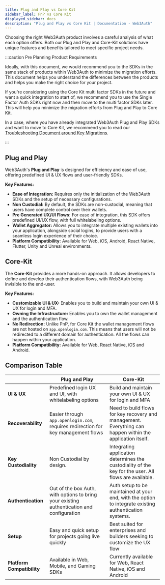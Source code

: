 ```yaml
---
title: Plug and Play vs Core Kit
sidebar_label: PnP vs Core Kit
displayed_sidebar: docs
description: "Plug and Play vs Core Kit | Documentation - Web3Auth"
---
```



Choosing the right Web3Auth product involves a careful analysis of what each option offers. Both our Plug and Play and Core-Kit solutions have unique
features and benefits tailored to meet specific project needs.

:::caution Pre Planning Product Requirements

Ideally, with this document, we would recommend you to the SDKs in the same stack of products within Web3Auth to minimize the migration efforts. This
document helps you understand the differences between the products and helps you make the right choice for your project.

If you're considering using the Core Kit multi factor SDKs in the future and want a quick integration to start of, we recommend you to use the Single
Factor Auth SDKs right now and then move to the multi factor SDKs later. This will help you minimize the migration efforts from Plug and Play to Core
Kit.

In a case, where you have already integrated Web3Auth Plug and Play SDKs and want to move to Core Kit, we recommend you to read our
[Troubleshooting Document around Key Migrations](/troubleshooting/different-private-key#migrating-between-sdks).

:::

## Plug and Play

Web3Auth's **Plug and Play** is designed for efficiency and ease of use, offering predefined UI & UX flows and user-friendly SDKs.

**Key Features:**

- **Ease of Integration:** Requires only the initialization of the Web3Auth SDKs and the setup of necessary configurations.
- **Non Custodial:** By default, the SDKs are non-custodial, meaning that users have complete control over their wallets.
- **Pre Generated UX/UI Flows:** For ease of integration, this SDK offers predefined UI/UX flow, with full whitelabeling options.
- **Wallet Aggregator:** Allows you to integrate multiple existing wallets into your application, alongside social logins, to provide users with a
  seamless login experience of their choice.
- **Platform Compatibility:** Available for Web, iOS, Android, React Native, Flutter, Unity and Unreal environments.

## Core-Kit

The **Core-Kit** provides a more hands-on approach. It allows developers to define and develop their authentication flows, with Web3Auth being
invisible to the end-user.

**Key Features:**

- **Customizable UI & UX:** Enables you to build and maintain your own UI & UX for login and MFA.
- **Owning the Infrastructure:** Enables you to own the wallet management and the authentication flow.
- **No Redirection:** Unlike PnP, for Core Kit the wallet management flows are not hosted on `app.openlogin.com`. This means that users will not be
  redirected to a different domain for authentication. All the flows can happen within your application.
- **Platform Compatibility:** Available for Web, React Native, iOS and Android.

## Comparison Table

|                            | Plug and Play                                                                             | Core-Kit                                                                                                  |
| -------------------------- | ----------------------------------------------------------------------------------------- | --------------------------------------------------------------------------------------------------------- |
| **UI & UX**                | Predefined login UX and UI, with whitelabeling options                                    | Build and maintain your own UI & UX for login and MFA                                                     |
| **Recoverability**         | Easier through `app.openlogin.com`, requires redirection for key management flows         | Need to build flows for key recovery and management. Everything can happen within the application itself. |
| **Key Custodiality**       | Non Custodial by design.                                                                  | Integrating application determines the custodiality of the key for the user. All flows are available.     |
| **Authentication**         | Out of the box Auth, with options to bring your existing authentication and configuration | Auth setup to be maintained at your end, with the option to integrate existing authentication systems.    |
| **Setup**                  | Easy and quick setup for projects going live quickly                                      | Best suited for enterprises and builders seeking to customize the UX flow                                 |
| **Platform Compatibility** | Available in Web, Mobile, and Gaming SDKs                                                 | Currently available for Web, React Native, iOS and Android                                                |

<SDKReferenceCards />
